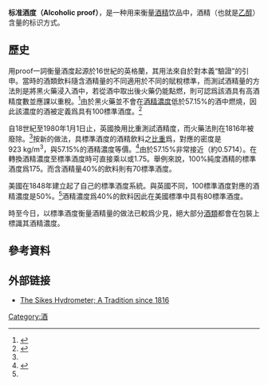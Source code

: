 <!-- 本調用由 {{subst:Uncategorized/auto}} 自動產生。 -->
'''标准酒度（Alcoholic proof）'''，是一种用来衡量[[酒精|酒精]]饮品中，酒精（也就是[[乙醇|乙醇]]）含量的标识方式。

== 歷史 ==
用proof一詞衡量酒度起源於16世紀的英格蘭，其用法來自於對本義“驗證”的引申。當時的酒類飲料隨含酒精量的不同適用於不同的賦稅標準，而測試酒精量的方法則是將黑火藥浸入酒中，若從酒中取出後火藥仍能點燃，則可認爲該酒具有高酒精度數並應課以重稅。<ref name="Jensen">{{cite web|last1=Jensen|first1=William|title=The Origin of Alcohol "Proof"|url=http://www.che.uc.edu/jensen/W.%20B.%20Jensen/Reprints/111.%20Proof.pdf|access-date=21 January 2017|archive-date=2014-07-08|archive-url=https://web.archive.org/web/20140708232531/http://www.che.uc.edu/jensen/W.%20B.%20Jensen/Reprints/111.%20Proof.pdf|dead-url=yes}}</ref>由於黑火藥並不會在[[酒精濃度|酒精濃度]]低於57.15%的酒中燃燒，因此該濃度的酒被定義爲具有100標準酒度。<ref>{{cite web|title=Alcohol "Proof" and "Alcohol by Volume": Definitions and Explanations|url=https://www.alcoholproblemsandsolutions.org/alcohol-proof-and-alcohol-by-volume-definitions-and-explanations/|access-date=21 January 2017|archive-date=2021-12-31|archive-url=https://web.archive.org/web/20211231105552/https://www.alcoholproblemsandsolutions.org/alcohol-proof-and-alcohol-by-volume-definitions-and-explanations/|dead-url=no}}</ref> 

自18世紀至1980年1月1日止，英國換用比重測試酒精度，而火藥法則在1816年被廢除。<ref name="Jensen" />按新的做法，具標準酒度的酒精飲料之[[比重|比重]]爲{{frac|12|13}}，對應的密度是923 kg/m<sup>3</sup>，與57.15%的酒精濃度等價。<ref name="scotch">{{cite book|publisher=Scotch Whisky Association|title=Scotch Whisky: Questions and Answers, Section 6|url=http://www.dcs.ed.ac.uk/home/jhb/whisky/swa/chap6.html|access-date=21 January 2017|archive-date=2019-09-04|archive-url=https://web.archive.org/web/20190904200120/http://www.dcs.ed.ac.uk/home/jhb/whisky/swa/chap6.html|dead-url=no}}</ref>由於57.15%非常接近{{frac|4|7}}（約0.5714）。在轉換酒精濃度至標準酒度時可直接乘以{{frac|7|4}}或1.75。舉例來說，100%純度酒精的標準酒度爲175。而含酒精量40%的飲料則有70標準酒度。

美國在1848年建立起了自己的標準酒度系統。與英國不同，100標準酒度對應的酒精濃度是50%。<ref name="Jensen" />酒精濃度爲40%的飲料因此在美國標準中具有80標準酒度。

時至今日，以標準酒度衡量酒精量的做法已較爲少見，絕大部分[[酒類|酒類]]都會在包裝上標識其酒精濃度。

==參考資料==
{{Reflist|2}}

==外部链接==
*[https://web.archive.org/web/20091215224346/http://www.promash.com/sikes/index.html The Sikes Hydrometer; A Tradition since 1816]

{{饮料小作品}}

[[Category:酒|Category:酒]]